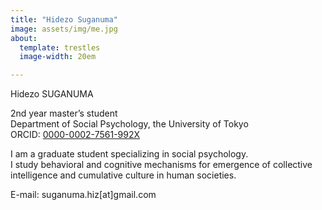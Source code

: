 ---
title: "Hidezo Suganuma"
image: assets/img/me.jpg
about:
  template: trestles
  image-width: 20em

---

Hidezo SUGANUMA

2nd year master's student<br>Department of Social Psychology, the University of Tokyo<br>
ORCID: [0000-0002-7561-992X](https://orcid.org/0000-0002-7561-992X)

I am a graduate student specializing in social psychology.<br>
I study behavioral and cognitive mechanisms for emergence of collective intelligence and cumulative culture in human societies.

E-mail: suganuma.hiz[at]gmail.com
